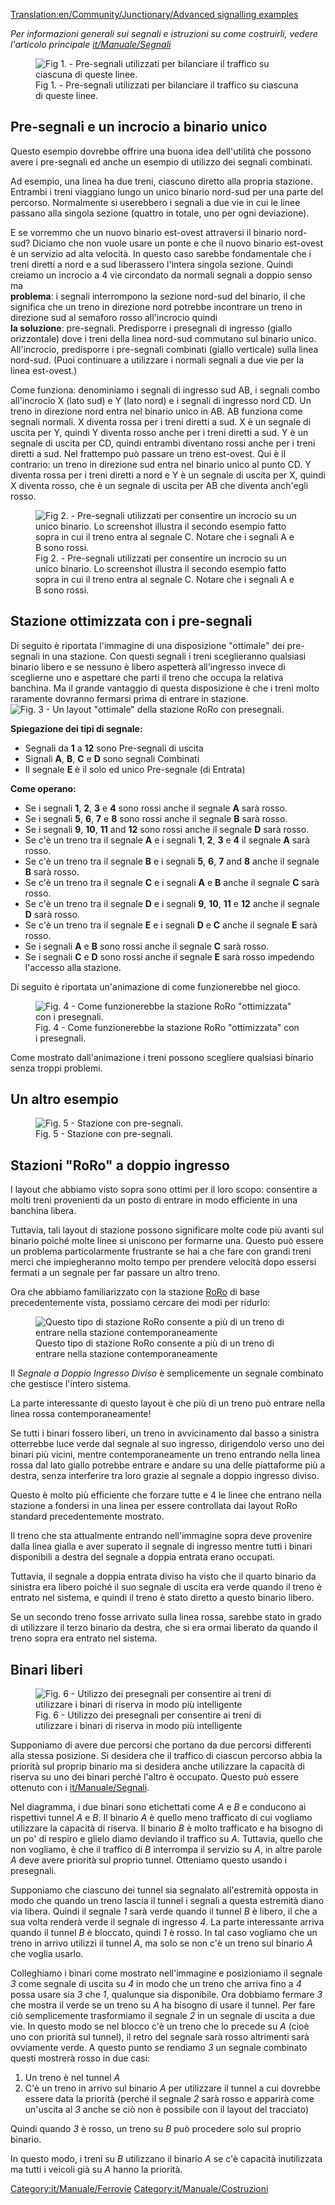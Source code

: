 [[Translation:en/Community/Junctionary/Advanced signalling examples]]

''Per informazioni generali sui segnali e istruzioni su come costruirli, vedere l'articolo principale [[it/Manuale/Segnali]]''

[[File:en/Community/Junctionary/Presig3.png|center|frame|Fig 1. - Pre-segnali utilizzati per bilanciare il traffico su ciascuna di queste linee.]]

==Pre-segnali e un incrocio a binario unico==
Questo esempio dovrebbe offrire una buona idea dell'utilità che possono avere i pre-segnali ed anche un esempio di utilizzo dei segnali combinati.

Ad esempio, una linea ha due treni, ciascuno diretto alla propria stazione. Entrambi i treni viaggiano lungo un unico binario nord-sud per una parte del percorso. Normalmente si userebbero i segnali a due vie in cui le linee passano alla singola sezione (quattro in totale, uno per ogni deviazione).

E se vorremmo che un nuovo binario est-ovest attraversi il binario nord-sud? Diciamo che non vuole usare un ponte e che il nuovo binario est-ovest è un servizio ad alta velocità. In questo caso sarebbe fondamentale che i treni diretti a nord e a sud liberassero l'intera singola sezione. Quindi creiamo un incrocio a 4 vie circondato da normali segnali a doppio senso ma<br /> 
'''problema''': i segnali interrompono la sezione nord-sud del binario, il che significa che un treno in direzione nord potrebbe incontrare un treno in direzione sud al semaforo rosso all'incrocio quindi<br />
'''la soluzione''': pre-segnali. Predisporre i presegnali di ingresso (giallo orizzontale) dove i treni della linea nord-sud commutano sul binario unico. All'incrocio, predisporre i pre-segnali combinati (giallo verticale) sulla linea nord-sud. (Puoi continuare a utilizzare i normali segnali a due vie per la linea est-ovest.)

Come funziona: denominiamo i segnali di ingresso sud AB, i segnali combo all'incrocio X (lato sud) e Y (lato nord) e i segnali di ingresso nord CD. Un treno in direzione nord entra nel binario unico in AB. AB funziona come segnali normali. X diventa rossa per i treni diretti a sud. X è un segnale di uscita per Y, quindi Y diventa rosso anche per i treni diretti a sud. Y è un segnale di uscita per CD, quindi entrambi diventano rossi anche per i treni diretti a sud. Nel frattempo può passare un treno est-ovest. Qui è il contrario: un treno in direzione sud entra nel binario unico al punto CD. Y diventa rossa per i treni diretti a nord e Y è un segnale di uscita per X, quindi X diventa rosso, che è un segnale di uscita per AB che diventa anch'egli rosso.

[[File:en/Community/Junctionary/Presig single sect.png|center|frame|Fig 2. - Pre-segnali utilizzati per consentire un incrocio su un unico binario. Lo screenshot illustra il secondo esempio fatto sopra in cui il treno entra al segnale C. Notare che i segnali A e B sono rossi.]]

==Stazione ottimizzata con i pre-segnali==
Di seguito è riportata l'immagine di una disposizione "ottimale" dei pre-segnali in una stazione.
Con questi segnali i treni sceglieranno qualsiasi binario libero e se nessuno è libero aspetterà all'ingresso invece di sceglierne uno e aspettare che parti il treno che occupa la relativa banchina. Ma il grande vantaggio di questa disposizione è che i treni molto raramente dovranno fermarsi prima di entrare in stazione.
[[File:en/Community/Junctionary/Station presigs explained more.png|center|frame|Fig. 3 - Un layout "ottimale" della stazione RoRo con presegnali.]]

'''Spiegazione dei tipi di segnale:'''
* Segnali da '''1''' a '''12''' sono Pre-segnali di uscita
* Signali '''A''', '''B''', '''C''' e '''D''' sono segnali Combinati
* Il segnale '''E''' è il solo ed unico Pre-segnale  (di Entrata)

'''Come operano:'''
* Se i segnali '''1''', '''2''', '''3''' e '''4''' sono rossi anche il segnale '''A''' sarà rosso.
* Se i segnali '''5''', '''6''', '''7''' e '''8''' sono rossi anche il segnale '''B''' sarà rosso.
* Se i segnali '''9''', '''10''', '''11''' and '''12''' sono rossi anche il segnale '''D''' sarà rosso.
* Se c'è un treno tra il segnale '''A''' e i segnali '''1''', '''2''', '''3''' e '''4''' il segnale '''A''' sarà rosso.
* Se c'è un treno tra il segnale '''B''' e i segnali '''5''', '''6''', '''7''' and '''8''' anche il segnale '''B''' sarà rosso.
* Se c'è un treno tra il segnale '''C''' e i segnali '''A''' e '''B''' anche il segnale '''C''' sarà rosso.
* Se c'è un treno tra il segnale '''D''' e i segnali '''9''', '''10''', '''11''' e '''12''' anche il segnale '''D''' sarà rosso.
* Se c'è un treno tra il segnale '''E''' e i segnali '''D''' e '''C''' anche il segnale '''E''' sarà rosso.
* Se i segnali '''A''' e '''B''' sono rossi anche il segnale '''C''' sarà rosso.
* Se i segnali '''C''' e '''D''' sono rossi anche il segnale '''E''' sarà rosso impedendo l'accesso alla stazione.


Di seguito è riportata un'animazione di come funzionerebbe nel gioco.

[[File:en/Community/Junctionary/Presigs.gif|center|frame|Fig. 4 - Come funzionerebbe la stazione RoRo "ottimizzata" con i presegnali.]]


Come mostrato dall'animazione i treni possono scegliere qualsiasi binario senza troppi problemi.

[[Category:it/Manuale/Ferrovie]]
[[Category:it/Manuale/Costruzioni]]

==Un altro esempio==
[[File:en/Community/Junctionary/Station Leave.jpeg|center|frame|Fig. 5 - Stazione con pre-segnali.]]

==Stazioni "RoRo" a doppio ingresso==
I layout che abbiamo visto sopra sono ottimi per il loro scopo: consentire a molti treni provenienti da un posto di entrare in modo efficiente in una banchina libera.

Tuttavia, tali layout di stazione possono significare molte code più avanti sul binario poiché molte linee si uniscono per formarne una. Questo può essere un problema particolarmente frustrante se hai a che fare con grandi treni merci che impiegheranno molto tempo per prendere velocità dopo essersi fermati a un segnale per far passare un altro treno.

Ora che abbiamo familiarizzato con la stazione [[it/Manuale/Stazione ferroviaria#stazione-a-senso-unico|RoRo]] di base precedentemente vista, possiamo cercare dei modi per ridurlo:



[[File:en/Community/Junctionary/Doubleentryexplained.png|frame|Questo tipo di stazione RoRo consente a più di un treno di entrare nella stazione contemporaneamente]]

Il ''Segnale a Doppio Ingresso Diviso'' è semplicemente un segnale combinato che gestisce l'intero sistema.

La parte interessante di questo layout è che più di un treno può entrare nella linea rossa contemporaneamente!

Se tutti i binari fossero liberi, un treno in avvicinamento dal basso a sinistra otterrebbe luce verde dal segnale al suo ingresso, dirigendolo verso uno dei binari più vicini, mentre contemporaneamente un treno entrando nella linea rossa dal lato giallo potrebbe entrare e andare su una delle piattaforme più a destra, senza interferire tra loro grazie al segnale a doppio ingresso diviso.

Questo è molto più efficiente che forzare tutte e 4 le linee che entrano nella stazione a fondersi in una linea per essere controllata dai layout RoRo standard precedentemente mostrato.

Il treno che sta attualmente entrando nell'immagine sopra deve provenire dalla linea gialla e aver superato il segnale di ingresso mentre tutti i binari disponibili a destra del segnale a doppia entrata erano occupati.

Tuttavia, il segnale a doppia entrata diviso ha visto che il quarto binario da sinistra era libero poiché il suo segnale di uscita era verde quando il treno è entrato nel sistema, e quindi il treno è stato diretto a questo binario libero.

Se un secondo treno fosse arrivato sulla linea rossa, sarebbe stato in grado di utilizzare il terzo binario da destra, che si era ormai liberato da quando il treno sopra era entrato nel sistema.

==Binari liberi==
[[File:en/Community/Junctionary/SpareTunnel.png|frame|Fig. 6 - Utilizzo dei presegnali per consentire ai treni di utilizzare i binari di riserva in modo più intelligente]]

Supponiamo di avere due percorsi che portano da due percorsi differenti alla stessa posizione. Si desidera che il traffico di ciascun percorso abbia la priorità sul proprip binario ma si desidera anche utilizzare la capacità di riserva su uno dei binari perché l'altro è occupato. Questo può essere ottenuto con i [[it/Manuale/Segnali]].

Nel diagramma, i due binari sono etichettati come ''A'' e ''B'' e conducono ai rispettivi tunnel ''A'' e ''B''. Il binario ''A'' è quello meno trafficato di cui vogliamo utilizzare la capacità di riserva. Il binario ''B'' è molto trafficato e ha bisogno di un po' di respiro e glielo diamo deviando il traffico su ''A''. Tuttavia, quello che non vogliamo, è che il traffico di ''B'' interrompa il servizio su ''A'', in altre parole ''A'' deve avere priorità sul proprio tunnel. Otteniamo questo usando i presegnali.

Supponiamo che ciascuno dei tunnel sia segnalato all'estremità opposta in modo che quando un treno lascia il tunnel i segnali a questa estremità diano via libera. Quindi il segnale ''1'' sarà verde quando il tunnel ''B'' è libero, il che a sua volta renderà verde il segnale di ingresso ''4''. La parte interessante arriva quando il tunnel ''B'' è bloccato, quindi ''1'' è rosso. In tal caso vogliamo che un treno in arrivo utilizzi il tunnel ''A'', ma solo se non c'è un treno sul binario ''A'' che voglia usarlo. 

Colleghiamo i binari come mostrato nell'immagine e posizioniamo il segnale ''3'' come segnale di uscita su ''4'' in modo che un treno che arriva fino a ''4'' possa usare sia ''3'' che ''1'', qualunque sia disponibile. Ora dobbiamo fermare ''3'' che mostra il verde se un treno su ''A'' ha bisogno di usare il tunnel. Per fare ciò semplicemente trasformiamo il segnale ''2'' in un segnale di uscita a due vie. In questo modo se nel blocco c'è un treno che lo precede su ''A'' (cioè uno con priorità sul tunnel), il retro del segnale sarà rosso altrimenti sarà ovviamente verde. A questo punto se rendiamo ''3'' un segnale combinato questi mostrerà rosso in due casi:
# Un treno è nel tunnel ''A''
# C'è un treno in arrivo sul binario ''A'' per utilizzare il tunnel a cui dovrebbe essere data la priorità (perché il segnale ''2'' sarà rosso e apparirà come un'uscita al ''3'' anche se ciò non è possibile con il layout del tracciato)
Quindi quando ''3'' è rosso, un treno su ''B'' può procedere solo sul proprio binario.

In questo modo, i treni su ''B'' utilizzano il binario ''A'' se c'è capacità inutilizzata ma tutti i veicoli già su ''A'' hanno la priorità.
